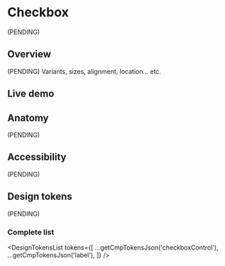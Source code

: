 


<Meta title="Components/Checkbox" />

# Checkbox

(PENDING)

## Overview

(PENDING) Variants, sizes, alignment, location... etc.

## Live demo

<LiveDemo
  story={Stories.Example}
  urlHtml="https://devoinc.github.io/genesys-styles"
  urlReact="https://devoinc.github.io/genesys-ui/?path=/docs/components-form-checkbox--docs"
/>

## Anatomy

(PENDING)

## Accessibility

(PENDING)

## Design tokens

(PENDING)

### Complete list

<DesignTokensList
  tokens={[
    ...getCmpTokensJson('checkboxControl'),
    ...getCmpTokensJson('label'),
  ]}
/>
